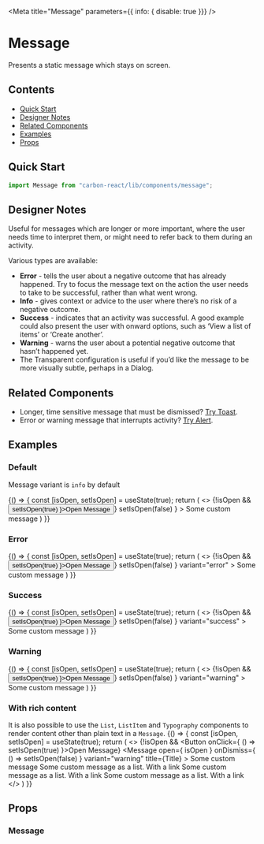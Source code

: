 

<Meta
  title="Message"
  parameters={{ info: { disable: true }}}
/>

# Message
Presents a static message which stays on screen.

## Contents
- [Quick Start](#quick-start)
- [Designer Notes](#designer-notes)
- [Related Components](#related-components)
- [Examples](#examples)
- [Props](#props)

## Quick Start
```javascript
import Message from "carbon-react/lib/components/message";
```

## Designer Notes
Useful for messages which are longer or more important, where the user needs time to interpret them, or might need to refer back to them during an activity.

Various types are available:
- **Error** - tells the user about a negative outcome that has already happened. Try to focus the message text on the action the user needs to take to be successful, rather than what went wrong.
- **Info** - gives context or advice to the user where there’s no risk of a negative outcome.
- **Success** - indicates that an activity was successful. A good example could also present the user with onward options, such as ‘View a list of items’ or ‘Create another’.
- **Warning** - warns the user about a potential negative outcome that hasn’t happened yet.
- The Transparent configuration is useful if you’d like the message to be more visually subtle, perhaps in a Dialog.

## Related Components

- Longer, time sensitive message that must be dismissed? [Try Toast](/?path=/docs/design-system-toast--default-story "Toast").
- Error or warning message that interrupts activity? [Try Alert](/?path=/docs/alert--default-story "Alert").

## Examples

### Default

Message variant is `info` by default

<Preview>
  <Story name="default">
    {() => {
      const [isOpen, setIsOpen] = useState(true);
      return (
        <>
          {!isOpen && <Button onClick={ () => setIsOpen(true) }>Open Message</Button>}
          <Message
            open={ isOpen }
            onDismiss={ () => setIsOpen(false) }
          >
            Some custom message
          </Message>
        </>
      )
    }}
  </Story>
</Preview>

### Error

<Preview>
  <Story name="error">
    {() => {
      const [isOpen, setIsOpen] = useState(true);
      return (
        <>
          {!isOpen && <Button onClick={ () => setIsOpen(true) }>Open Message</Button>}
          <Message
            open={ isOpen }
            onDismiss={ () => setIsOpen(false) }
            variant="error"
          >
            Some custom message
          </Message>
        </>
      )
    }}
  </Story>
</Preview>

### Success

<Preview>
  <Story name="success">
    {() => {
      const [isOpen, setIsOpen] = useState(true);
      return (
        <>
          {!isOpen && <Button onClick={ () => setIsOpen(true) }>Open Message</Button>}
          <Message
            open={ isOpen }
            onDismiss={ () => setIsOpen(false) }
            variant="success"
          >
            Some custom message
          </Message>
        </>
      )
    }}
  </Story>
</Preview>

### Warning

<Preview>
  <Story name="warning">
    {() => {
      const [isOpen, setIsOpen] = useState(true);
      return (
        <>
          {!isOpen && <Button onClick={ () => setIsOpen(true) }>Open Message</Button>}
          <Message
            open={ isOpen }
            onDismiss={ () => setIsOpen(false) }
            variant="warning"
          >
            Some custom message
          </Message>
        </>
      )
    }}
  </Story>
</Preview>

### With rich content
It is also possible to use the `List`, `ListItem` and `Typography` components to render content other than plain text in a `Message`.
<Preview>
  <Story name="with rich content">
    {() => {
      const [isOpen, setIsOpen] = useState(true);
      return (
        <>
          {!isOpen && <Button onClick={ () => setIsOpen(true) }>Open Message</Button>}
          <Message
            open={ isOpen }
            onDismiss={ () => setIsOpen(false) }
            variant="warning"
            title={<Typography variant="h4">Title</Typography>}
          >
            Some custom message
            <Box mt='8px'>
              <List>
                <ListItem>Some custom <Typography variant="b">message as a list</Typography>. <Link href="#">With a link</Link></ListItem>
                <ListItem>Some custom <Typography variant="b">message as a list</Typography>. <Link href="#">With a link</Link></ListItem>
                <ListItem>Some custom <Typography variant="b">message as a list</Typography>. <Link href="#">With a link</Link></ListItem>
              </List>
            </Box>
          </Message>
        </>
      )
    }}
  </Story>
</Preview>

## Props

### Message

<Props of={Message} />
